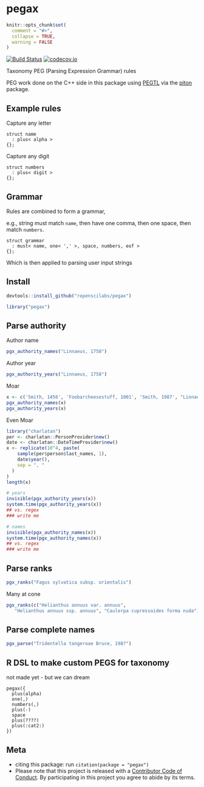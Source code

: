 pegax
=====

```r
knitr::opts_chunk$set(
  comment = "#>",
  collapse = TRUE,
  warning = FALSE
)
```

[![Build Status](https://travis-ci.org/ropenscilabs/pegax.svg?branch=master)](https://travis-ci.org/ropenscilabs/pegax)
[![codecov.io](https://codecov.io/github/ropenscilabs/pegax/coverage.svg?branch=master)](https://codecov.io/github/ropenscilabs/pegax?branch=master)


Taxonomy PEG (Parsing Expression Grammar) rules

PEG work done on the C++ side in this package using [PEGTL](https://github.com/taocpp/PEGTL) via the [piton](https://github.com/Ironholds/piton) package.

## Example rules

Capture any letter

```
struct name
  : plus< alpha >
{};
```

Capture any digit

```
struct numbers
  : plus< digit >
{};
```

## Grammar

Rules are combined to form a grammar, 

e.g., string must match `name`, then have one comma, then one space, 
then match `numbers`.

```
struct grammar
  : must< name, one< ',' >, space, numbers, eof >
{};
```

Which is then applied to parsing user input strings

## Install

```r
devtools::install_github("ropenscilabs/pegax")
```

```r
library("pegax")
```


## Parse authority

Author name

```r
pgx_authority_names("Linnaeus, 1758")
```

Author year

```r
pgx_authority_years("Linnaeus, 1758")
```

Moar

```r
x <- c('Smith, 1456', 'Foobarcheesestuff, 1001', 'Smith, 1987', "Linnaeus 2014", "Linnaeus 2014?", "Page 1234    ", "     Jones, 1789     ")
pgx_authority_names(x)
pgx_authority_years(x)
```

Even Moar

```r
library("charlatan")
per <- charlatan::PersonProvider$new()
date <- charlatan::DateTimeProvider$new()
x <- replicate(10^4, paste(
    sample(per$person$last_names, 1),
    date$year(),
    sep = ", "
  )
)
length(x)

# years
invisible(pgx_authority_years(x))
system.time(pgx_authority_years(x))
## vs. regex
### write me

# names
invisible(pgx_authority_names(x))
system.time(pgx_authority_names(x))
## vs. regex
### write me
```

## Parse ranks

```r
pgx_ranks("Fagus sylvatica subsp. orientalis")
```

Many at cone

```r
pgx_ranks(c("Helianthus annuus var. annuus", 
   "Helianthus annuus ssp. annuus", "Caulerpa cupressoides forma nuda"))
```

## Parse complete names

```r
pgx_parse("Tridentella tangeroae Bruce, 198?")
```

## R DSL to make custom PEGS for taxonomy

not made yet - but we can dream

```
pegax({
  plus(alpha)
  one(,)
  numbers(,)
  plus(-)
  space
  plus(????)
  plus(:cat2:)
})
```

## Meta

* citing this package: run `citation(package = "pegax")`
* Please note that this project is released with a [Contributor Code of Conduct](CODE_OF_CONDUCT.md).
  By participating in this project you agree to abide by its terms.
  
